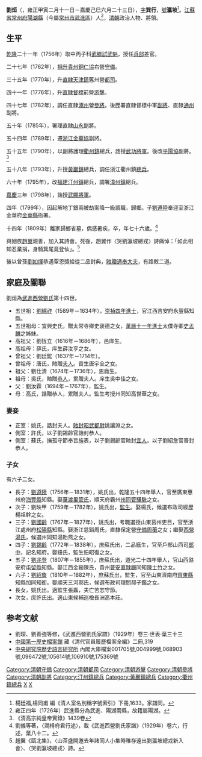 '''劉烜'''（{{bd|1734年|3月15日|1809年|8月4日|catIdx=L劉}}，雍正甲寅二月十一日－嘉慶己巳六月二十三日），[[表字|字]]'''巽行'''，[[號|號]]'''瀛坡'''<ref>楊廷福,楊同甫 編《清人室名別稱字號索引》下冊,1633。家譜同。</ref>。[[江蘇省|江蘇省]][[常州府|常州府]][[陽湖縣|陽湖縣]]（今屬[[常州市|常州市]][[武進區|武進區]]）人<ref>雍正四年（1726年）武進縣分為武進、陽湖兩縣，故籍屬陽湖。</ref>，[[清朝|清朝]]政治人物、將領。

== 生平 ==
[[乾隆|乾隆]]二十一年（1756年）取中丙子科[[武鄉試|武鄉試]][[武舉人|武魁]]，授任[[兵部|兵部]]差官。

二十七年（1762年），[[捐納|捐升]][[貴州|貴州]][[銅仁協|銅仁協]]右營[[守備|守備]]。

三十五年（1770年），升[[直隸|直隸]][[天津鎮|天津鎮]]舊州營[[都司|都司]]。

四十一年（1776年），升[[直隸|直隸]][[督標|督標]]前營[[游擊_(官名)|游擊]]。

四十七年（1782年），調任直隸[[涿州|涿州]]營[[參將|參將]]。後歷署直隸督標中軍[[副將|副將]]、直隸[[通州|通州]]副將。

五十年（1785年），署理直隸[[山永|山永]]副將。

五十四年（1789年），遷[[浙江|浙江]][[金華協|金華協]]副將。

五十五年（1790年），以副將護理[[衢州鎮|衢州鎮]]總兵，誥授[[武功將軍|武功將軍]]。後改[[平陽協|平陽協]]副將。<ref>《清高宗純皇帝實錄》1439卷</ref>

五十八年（1793年），升授[[黃巖鎮|黃巖鎮]]總兵，調任浙江衢州鎮[[總兵|總兵]]。

六十年（1795年），改[[福建|福建]][[汀州鎮|汀州鎮]]總兵，調署[[漳州鎮|漳州鎮]]總兵。

[[嘉慶|嘉慶]]三年（1798年），誥授[[武顯將軍|武顯將軍]]。

四年（1799年），因起解地丁銀兩被劫案降一級調職，歸鄉。子[[劉遵陸|劉遵陸]]奉迎至浙江金華府[[金華縣|金華縣]]衙署。

十四年（1809年）離家歸鄉省墓，偶感暑疾，卒，年七十六歲。<ref>劉儀等著，〈澗枏府君行述〉，載《武進西營劉氏家譜》（1929年）卷六，行述，葉八十二。</ref>

與姻族[[趙翼|趙翼]]親善，加入其詩會。死後，趙翼作〈哭劉瀛坡總戎〉詩痛悼：「如此相知忍棄捐，身騎箕尾竟登仙」。<ref>趙翼《甌北集》，〈山茶盛開邀去年諸同人小集時稚存遠出劉瀛坡總戎新入會〉、〈哭劉瀛坡總戎〉詩。</ref>

後以曾孫[[劉如煇|劉如煇]]恭遇覃恩獎給從二品封典，[[貤贈|貤贈]][[通奉大夫|通奉大夫]]，有誥敕二道。

== 家庭及關聯 ==
劉烜為[[武進西營劉氏|武進西營劉氏]]第十四世。
*五世祖：[[劉綿祚|劉綿祚]]（1589年－1634年），[[模板:崇禎四年辛未科殿試金榜|崇禎四年進士]]，官江西吉安府永豐縣知縣。
*五世祖母：宜興史氏，贈太常寺卿史褒德之女，[[模板:萬曆十一年癸未科殿試金榜|萬曆十一年進士]]太僕寺卿[[史孟麟|史孟麟]]之姊妹。
*高祖父：劉恆立（1616年－1686年），邑庠生。
*高祖母：薛氏，庠生薛汝亨之女。
*曾祖父：劉廷鋐（1637年－1714年）。
*曾祖母：唐氏，貤贈[[夫人_(位号)|夫人]]。貢生唐宇全之女。
*祖父：劉仕清（1674年－1736年），恩廕生。
*祖母：吳氏，貤贈[[恭人|恭人]]，累贈夫人。庠生吳中佳之女。
*父：劉汝霖（1694年－1767年），監生。
*母：高氏，誥贈恭人，累贈夫人。監生考授州同知高世華之女。

===妻妾===
*正室：姚氏，誥封夫人。[[貤封|貤封]][[昭武都尉|昭武都尉]]姚讓淵之女。
*側室：許氏，以子劉錫齡官誥封恭人。
*側室：蘇氏，撫孤守節奉旨旌表，以子劉錫齡官貤封[[宜人|宜人]]，以子劉紹詹官晉封恭人。

===子女===
有六子二女。
*長子：[[劉遵陸|劉遵陸]]（1756年－1831年），姚氏出，乾隆五十四年舉人，官至廣東惠州府[[海豐縣|海豐縣]]知縣。娶[[模板:武進華渡里管氏|華渡里管氏]]，順天府霸州[[州同|州同]][[管驊駪|管驊駪]]之女。
*次子：劉映甲（1759年－1782年），姚氏出，[[監生|監生]]。娶楊氏，候選布政司經歷楊祖幹之女。
*三子：[[劉國齡|劉國齡]]（1767年－1827年），姚氏出，考職選授山東莒州吏目，官至浙江處州府[[松陽縣|松陽縣]]知縣。娶浙江慈谿周氏，直隸保定營[[守備|守備]][[周蘅|周蘅]]之女；繼娶[[模板:武進西營湯氏|西營湯氏]]，候選州同知湯貽燕之女。
*四子：[[劉錫齡_(武進)|劉錫齡]]（1772年－1838年），庶蘇氏出，二品廕生，官至戶部山西司[[郎中_(官职)|郎中]]，記名知府。娶鈕氏，監生鈕昭復之女。
*五子：[[劉兆登|劉兆登]]（1807年－1855年），庶蘇氏出，道光二十四年舉人，官山西潞安府[[屯留縣|屯留縣]]知縣。娶江西金谿陳氏，貴州[[普安直隸廳|普安直隸廳]]同知[[陳士竹|陳士竹]]之女。
*六子：[[劉紹詹|劉紹詹]]（1810年－1882年），庶蘇氏出，監生，官至山東濟南府[[齊東縣|齊東縣]]知縣加同知銜。娶順天三河郝氏，候選布政司理問郝子鑑之女。
*長女，姚氏出。適監生張鼒，夫亡苦志守節。
*次女，庶許氏出。適山東候補巡檢長洲高本莊。

==参考文献==
{{reflist}}
*劉琛、劉善強等修，《武進西營劉氏家譜》（1929年）卷三·世表·葉三十三
*[http://www.lsdag.com/ 中國第一歷史檔案館] {{Wayback|url=http://www.lsdag.com/ |date=20100426064359 }}藏《清代官員履歷檔案全編》二冊,319
*[[中央研究院|中央研究院]][http://www.ihp.sinica.edu.tw/ 歷史語言研究所] {{Wayback|url=http://www.ihp.sinica.edu.tw/ |date=20100424033054 }}內閣大庫檔案001705號,004999號,068903號,096472號,105614號,106910號,175369號

{{武進西營劉氏}}
{{DEFAULTSORT:L劉}}
[[Category:清朝守備|Category:清朝守備]]
[[Category:清朝都司|Category:清朝都司]]
[[Category:清朝游擊|Category:清朝游擊]]
[[Category:清朝參將|Category:清朝參將]]
[[Category:清朝副將|Category:清朝副將]]
[[Category:汀州鎮總兵|Category:汀州鎮總兵]]
[[Category:黃巖鎮總兵|Category:黃巖鎮總兵]]
[[Category:衢州鎮總兵|Category:衢州鎮總兵]]
[[Category:劉姓|X]]
[[Category:武進西營劉氏|X]]